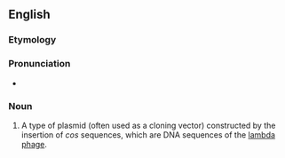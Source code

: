 ==English==

===Etymology===
{{blend|cos|plasmid|lang=en}}

===Pronunciation===
* {{a|US}} {{IPA|ˈkɑzmɪd|lang=en}}

===Noun===
{{en-noun}}
{{wikipedia}}

# {{lb|en|genetics}} A type of plasmid (often used as a cloning vector) constructed by the insertion of ''cos'' sequences, which are DNA sequences of the [[lambda phage]].
